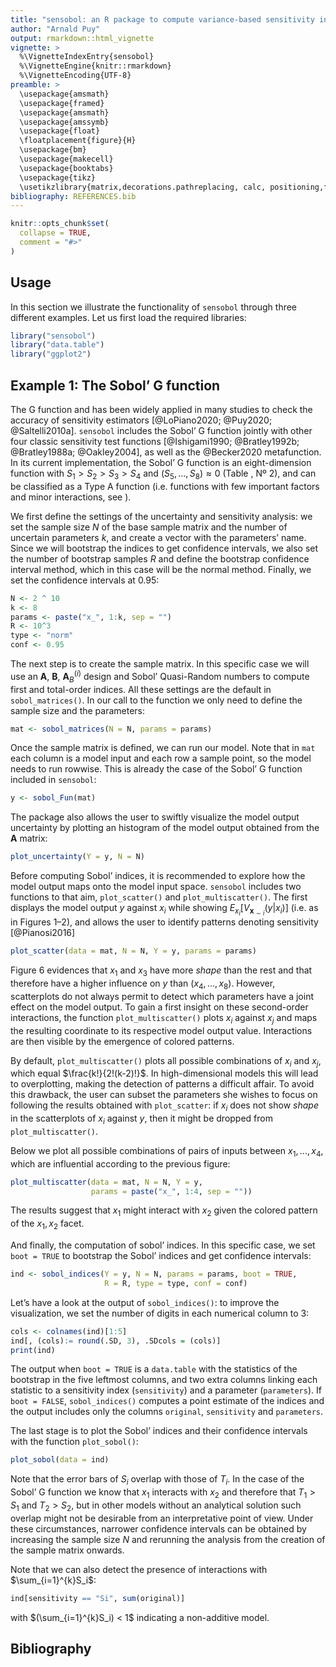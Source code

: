 ```yaml
---
title: "sensobol: an R package to compute variance-based sensitivity indices"
author: "Arnald Puy"
output: rmarkdown::html_vignette
vignette: >
  %\VignetteIndexEntry{sensobol}
  %\VignetteEngine{knitr::rmarkdown}
  %\VignetteEncoding{UTF-8}
preamble: >
  \usepackage{amsmath}
  \usepackage{framed}
  \usepackage{amsmath}
  \usepackage{amssymb}
  \usepackage{float}
  \floatplacement{figure}{H}
  \usepackage{bm}
  \usepackage{makecell}
  \usepackage{booktabs}
  \usepackage{tikz}
  \usetikzlibrary{matrix,decorations.pathreplacing, calc, positioning,fit}
bibliography: REFERENCES.bib
---
```


```r
knitr::opts_chunk$set(
  collapse = TRUE,
  comment = "#>"
)
```

## Usage
In this section we illustrate the functionality of ``sensobol`` through three different examples. Let us first load the required libraries:

```r
library("sensobol")
library("data.table")
library("ggplot2")
```

```{=latex}
\begingroup
\renewcommand{\arraystretch}{1.9}
\begin{table}[!ht]
\centering
\begin{tabular}{llll}
\toprule
\code{first} & \code{total} & \code{matrices} & Nº model runs \\
\midrule
\makecell{\code{"saltelli"} \\ \code{"jansen"}} & \makecell{\code{"jansen"}\\ \code{"sobol"} \\ \code{"homma"} \\ \code{"janon"} \\ \code{"glen"}} & \code{c("A", "B", "AB")} & $N(k + 2)$ \\
\midrule
\code{"sobol"} & \code{"saltelli"} & \code{c("A", "B", "BA")} & $N(k + 2)$ \\
\midrule
\code{"azzini"} & \makecell{\code{"jansen"} \\ \code{"sobol"} \\ \code{"homma"} \\ \code{"janon"} \\ \code{"glen"}\\ \code{"azzini"} \\ \code{"saltelli"}} & \code{c("A", "B", "AB", "BA")} & $2N(k + 1)$ \\
\midrule
\makecell{\code{"saltelli"} \\ \code{"jansen"}\\ \code{"sobol"} \\ \code{"azzini"}} & \code{"azzini"} & \code{c("A", "B", "AB", "BA")} & $2N(k + 1)$ \\
\bottomrule
\end{tabular}
\caption{\label{tab:combinations} Available combinations of first and total-order estimators.}
\end{table}
\endgroup
```

## Example 1: The Sobol' G function
The \cite{Sobol1998} G function and has been widely applied in many studies to check the accuracy of sensitivity estimators [@LoPiano2020; @Puy2020; @Saltelli2010a]. ``sensobol`` includes the Sobol' G function jointly with other four classic sensitivity test functions [@Ishigami1990; @Bratley1992b; @Bratley1988a; @Oakley2004], as well as the @Becker2020 metafunction. In its current implementation, the Sobol' G function is an eight-dimension function with $S_1>S_2>S_3>S_4$ and $(S_5,...,S_8)\approx0$ (Table \ref{tab:test_functions}, Nº 2), and can be classified as a Type A function (i.e. functions with few important factors and minor interactions, see \cite{Kucherenko2011}).

We first define the settings of the uncertainty and sensitivity analysis: we set the sample size $N$ of the base sample matrix and the number of uncertain parameters $k$, and create a vector with the parameters' name. Since we will bootstrap the indices to get confidence intervals, we also set the number of bootstrap samples $R$ and define the bootstrap confidence interval method, which in this case will be the normal method. Finally, we set the confidence intervals at 0.95:

```r
N <- 2 ^ 10
k <- 8
params <- paste("x_", 1:k, sep = "")
R <- 10^3
type <- "norm"
conf <- 0.95
```

The next step is to create the sample matrix. In this specific case we will use an $\textbf{A}$, $\textbf{B}$, $\textbf{A}_B^{(i)}$ design and Sobol' Quasi-Random numbers to compute first and total-order indices. All these settings are the default in ``sobol_matrices()``. In our call to the function we only need to define the sample size and the parameters:

```r
mat <- sobol_matrices(N = N, params = params)
```

Once the sample matrix is defined, we can run our model. Note that in ``mat`` each column is a model input and each row a sample point, so the model needs to run rowwise. This is already the case of the Sobol' G function included in ``sensobol``:

```r
y <- sobol_Fun(mat)
```

The package also allows the user to swiftly visualize the model output uncertainty by plotting an histogram of the model output obtained from the $\textbf{A}$ matrix:

```r
plot_uncertainty(Y = y, N = N) 
```

Before computing Sobol' indices, it is recommended to explore how the model output maps onto the model input space. ``sensobol`` includes two functions to that aim, ``plot_scatter()`` and ``plot_multiscatter()``. The first displays the model output $y$ against $x_i$ while showing $E_{x_i} \left [ V_{\textbf{x}_{\sim i}}(y | x_i) \right]$ (i.e. as in Figures 1--2), and allows the user to identify patterns denoting sensitivity [@Pianosi2016]

```r
plot_scatter(data = mat, N = N, Y = y, params = params)
```

Figure 6 evidences that $x_1$ and $x_3$ have more *shape* than the rest and that therefore have a higher influence on $y$ than $(x_4,...,x_8)$. However, scatterplots do not always permit to detect which parameters have a joint effect on the model output. To gain a first insight on these second-order interactions, the function ``plot_multiscatter()`` plots $x_i$ against $x_j$ and maps the resulting coordinate to its respective model output value. Interactions are then visible by the emergence of colored patterns.

By default, ``plot_multiscatter()`` plots all possible combinations of $x_i$ and $x_j$, which equal $\frac{k!}{2!(k-2)!}$. In high-dimensional models this will lead to overplotting, making the detection of patterns a difficult affair. To avoid this drawback, the user can subset the parameters she wishes to focus on following the results obtained with ``plot_scatter``: if $x_i$ does not show *shape* in the scatterplots of $x_i$ against $y$, then it might be dropped from ``plot_multiscatter()``.

Below we plot all possible combinations of pairs of inputs between $x_1,...,x_4$, which are influential according to the previous figure:

```r
plot_multiscatter(data = mat, N = N, Y = y, 
                  params = paste("x_", 1:4, sep = ""))
```

The results suggest that $x_1$ might interact with $x_2$ given the colored pattern of the $x_1, x_2$ facet.

And finally, the computation of sobol' indices. In this specific case, we set ``boot = TRUE`` to bootstrap the Sobol' indices and get confidence intervals:

```r
ind <- sobol_indices(Y = y, N = N, params = params, boot = TRUE, 
                     R = R, type = type, conf = conf)
```

Let's have a look at the output of ``sobol_indices()``: to improve the visualization, we set the number of digits in each numerical column to 3:

```r
cols <- colnames(ind)[1:5]
ind[, (cols):= round(.SD, 3), .SDcols = (cols)]
print(ind)
```
 
The output when ``boot = TRUE`` is a ``data.table`` with the statistics of the bootstrap in the five leftmost columns, and two extra columns linking each statistic to a sensitivity index (``sensitivity``) and a parameter (``parameters``). If ``boot = FALSE``, ``sobol_indices()`` computes a point estimate of the indices and the output includes only the columns ``original``, ``sensitivity`` and ``parameters``.

The last stage is to plot the Sobol' indices and their confidence intervals with the function ``plot_sobol()``:

```r
plot_sobol(data = ind)
```

Note that the error bars of $S_i$ overlap with those of $T_i$. In the case of the Sobol' G function we know that $x_1$ interacts with $x_2$ and therefore that $T_1>S_1$ and $T_2>S_2$, but in other models without an analytical solution such overlap might not be desirable from an interpretative point of view. Under these circumstances, narrower confidence intervals can be obtained by increasing the sample size $N$ and rerunning the analysis from the creation of the sample matrix onwards.

Note that we can also detect the presence of interactions with $\sum_{i=1}^{k}S_i$:

```r
ind[sensitivity == "Si", sum(original)]
```

with $(\sum_{i=1}^{k}S_i) < 1$ indicating a non-additive model.

## Bibliography
